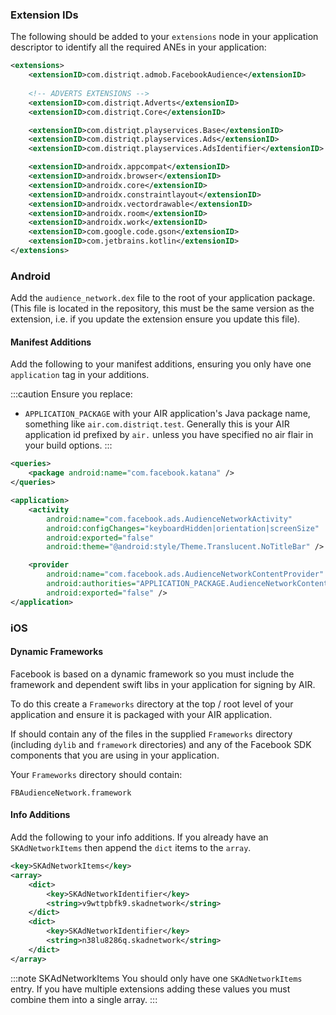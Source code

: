 
### Extension IDs

The following should be added to your `extensions` node in your application descriptor to identify all the required ANEs in your application:

```xml
<extensions>
    <extensionID>com.distriqt.admob.FacebookAudience</extensionID>
	
	<!-- ADVERTS EXTENSIONS -->
	<extensionID>com.distriqt.Adverts</extensionID>
	<extensionID>com.distriqt.Core</extensionID>

	<extensionID>com.distriqt.playservices.Base</extensionID>
	<extensionID>com.distriqt.playservices.Ads</extensionID>
	<extensionID>com.distriqt.playservices.AdsIdentifier</extensionID>

	<extensionID>androidx.appcompat</extensionID>
	<extensionID>androidx.browser</extensionID>
	<extensionID>androidx.core</extensionID>
	<extensionID>androidx.constraintlayout</extensionID>
	<extensionID>androidx.vectordrawable</extensionID>
	<extensionID>androidx.room</extensionID>
	<extensionID>androidx.work</extensionID>
	<extensionID>com.google.code.gson</extensionID>
	<extensionID>com.jetbrains.kotlin</extensionID>
</extensions>
```

### Android

Add the `audience_network.dex` file to the root of your application package. (This file is located in the repository, this must be the same version as the extension, i.e. if you update the extension ensure you update this file).


#### Manifest Additions

Add the following to your manifest additions, ensuring you only have one `application` tag in your additions. 

:::caution
Ensure you replace:
-  `APPLICATION_PACKAGE` with your AIR application's Java package name, something like `air.com.distriqt.test`. Generally this is your AIR application id prefixed by `air.` unless you have specified no air flair in your build options.
:::


```xml
<queries>
    <package android:name="com.facebook.katana" />
</queries>

<application>
    <activity
        android:name="com.facebook.ads.AudienceNetworkActivity"
        android:configChanges="keyboardHidden|orientation|screenSize"
        android:exported="false"
        android:theme="@android:style/Theme.Translucent.NoTitleBar" />

    <provider
        android:name="com.facebook.ads.AudienceNetworkContentProvider"
        android:authorities="APPLICATION_PACKAGE.AudienceNetworkContentProvider"
        android:exported="false" />
</application>
```


### iOS

#### Dynamic Frameworks

Facebook is based on a dynamic framework so you must include the framework and dependent swift libs in your application for signing by AIR.

To do this create a `Frameworks` directory at the top / root level of your application and ensure it is packaged with your AIR application.

If should contain any of the files in the supplied `Frameworks` directory (including `dylib` and `framework` directories) and any of the Facebook SDK components that you are using in your application.

Your `Frameworks` directory should contain:

```
FBAudienceNetwork.framework
```

#### Info Additions


Add the following to your info additions. If you already have an `SKAdNetworkItems` then append the `dict` items to the `array`.

```xml
<key>SKAdNetworkItems</key>
<array>
    <dict>
        <key>SKAdNetworkIdentifier</key>
        <string>v9wttpbfk9.skadnetwork</string>
    </dict>
    <dict>
        <key>SKAdNetworkIdentifier</key>
        <string>n38lu8286q.skadnetwork</string>
    </dict>
</array>
```

:::note SKAdNetworkItems
You should only have one `SKAdNetworkItems` entry. If you have multiple extensions adding these values you must combine them into a single array.
:::

